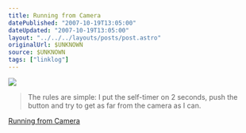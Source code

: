 ```yaml
---
title: Running from Camera
datePublished: "2007-10-19T13:05:00"
dateUpdated: "2007-10-19T13:05:00"
layout: "../../../layouts/posts/post.astro"
originalUrl: $UNKNOWN
source: $UNKNOWN
tags: ["linklog"]
---
```


![](/images/notes/running-from-camera.jpg)

> The rules are simple: I put the self-timer on 2 seconds, push the button and try to get as far from the camera as I can.

[Running from Camera](http://runningfromcamera.blogspot.com/)
